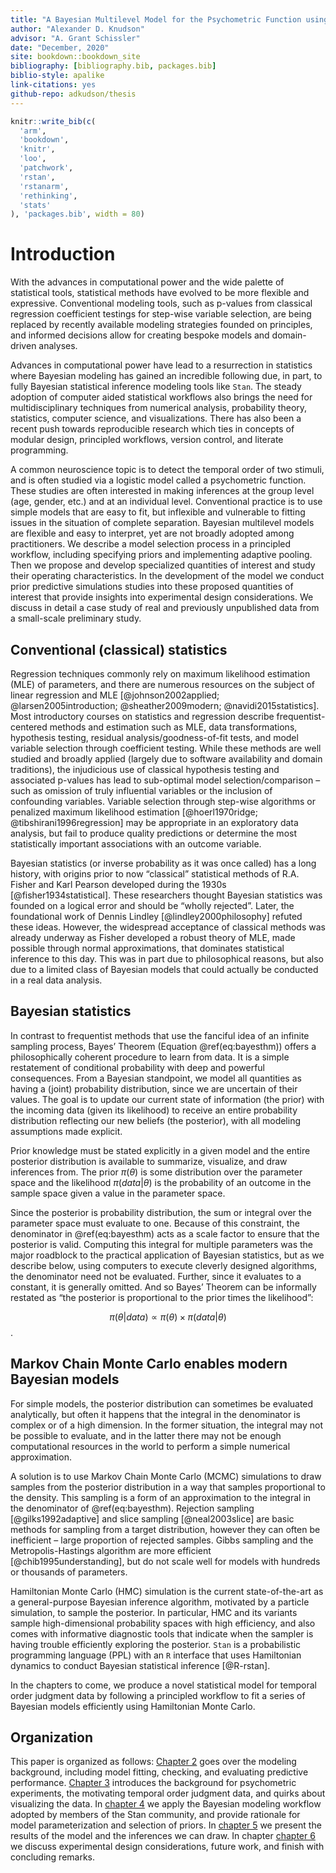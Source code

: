 ```yaml
---
title: "A Bayesian Multilevel Model for the Psychometric Function using R and Stan"
author: "Alexander D. Knudson"
advisor: "A. Grant Schissler"
date: "December, 2020"
site: bookdown::bookdown_site
bibliography: [bibliography.bib, packages.bib]
biblio-style: apalike
link-citations: yes
github-repo: adkudson/thesis
---
```


```r
knitr::write_bib(c(
  'arm',
  'bookdown', 
  'knitr', 
  'loo',
  'patchwork',
  'rstan', 
  'rstanarm', 
  'rethinking', 
  'stats' 
), 'packages.bib', width = 80)
```


# Introduction {#intro}


With the advances in computational power and the wide palette of statistical tools, statistical methods have evolved to be more flexible and expressive. Conventional modeling tools, such as p-values from classical regression coefficient testings for step-wise variable selection, are being replaced by recently available modeling strategies founded on principles, and informed decisions allow for creating bespoke models and domain-driven analyses.


Advances in computational power have lead to a resurrection in statistics where Bayesian modeling has gained an incredible following due, in part, to fully Bayesian statistical inference modeling tools like `Stan`. The steady adoption of computer aided statistical workflows also brings the need for multidisciplinary techniques from numerical analysis, probability theory, statistics, computer science, and visualizations. There has also been a recent push towards reproducible research which ties in concepts of modular design, principled workflows, version control, and literate programming.


A common neuroscience topic is to detect the temporal order of two stimuli, and is often studied via a logistic model called a psychometric function. These studies are often interested in making inferences at the group level (age, gender, etc.) and at an individual level. Conventional practice is to use simple models that are easy to fit, but inflexible and vulnerable to fitting issues in the situation of complete separation. Bayesian multilevel models are flexible and easy to interpret, yet are not broadly adopted among practitioners. We describe a model selection process in a principled workflow, including specifying priors and implementing adaptive pooling. Then we propose and develop specialized quantities of interest and study their operating characteristics. In the development of the model we conduct prior predictive simulations studies into these proposed quantities of interest that provide insights into experimental design considerations. We discuss in detail a case study of real and previously unpublished data from a small-scale preliminary study.


## Conventional (classical) statistics


Regression techniques commonly rely on maximum likelihood estimation (MLE) of parameters, and there are numerous resources on the subject of linear regression and MLE [@johnson2002applied; @larsen2005introduction; @sheather2009modern; @navidi2015statistics]. Most introductory courses on statistics and regression describe frequentist-centered methods and estimation such as MLE, data transformations, hypothesis testing, residual analysis/goodness-of-fit tests, and model variable selection through coefficient testing. While these methods are well studied and broadly applied (largely due to software availability and domain traditions), the injudicious use of classical hypothesis testing and associated p-values has lead to sub-optimal model selection/comparison -- such as omission of truly influential variables or the inclusion of confounding variables. Variable selection through step-wise algorithms or penalized maximum likelihood estimation [@hoerl1970ridge; @tibshirani1996regression] may be appropriate in an exploratory data analysis, but fail to produce quality predictions or determine the most statistically important associations with an outcome variable.


Bayesian statistics (or inverse probability as it was once called) has a long history, with origins prior to now "classical" statistical methods of R.A. Fisher and Karl Pearson developed during the 1930s [@fisher1934statistical]. These researchers thought Bayesian statistics was founded on a logical error and should be "wholly rejected". Later, the foundational work of Dennis Lindley [@lindley2000philosophy] refuted these ideas. However, the widespread acceptance of classical methods was already underway as Fisher developed a robust theory of MLE, made possible through normal approximations, that dominates statistical inference to this day. This was in part due to philosophical reasons, but also due to a limited class of Bayesian models that could actually be conducted in a real data analysis.


## Bayesian statistics


In contrast to frequentist methods that use the fanciful idea of an infinite sampling process, Bayes' Theorem (Equation \@ref(eq:bayesthm)) offers a philosophically coherent procedure to learn from data. It is a simple restatement of conditional probability with deep and powerful consequences. From a Bayesian standpoint, we model all quantities as having a (joint) probability distribution, since we are uncertain of their values. The goal is to update our current state of information (the prior) with the incoming data (given its likelihood) to receive an entire probability distribution reflecting our new beliefs (the posterior), with all modeling assumptions made explicit.


\begin{equation}
  \pi(\theta | data) = \frac{\pi(data | \theta) \pi(\theta)}{\int_\Omega \pi(data | \theta) \pi(\theta) d\theta}
  (\#eq:bayesthm)
\end{equation}


Prior knowledge must be stated explicitly in a given model and the entire posterior distribution is available to summarize, visualize, and draw inferences from.  The prior $\pi(\theta)$ is some distribution over the parameter space and the likelihood $\pi(data | \theta)$ is the probability of an outcome in the sample space given a value in the parameter space.


Since the posterior is probability distribution, the sum or integral over the parameter space must evaluate to one. Because of this constraint, the denominator in \@ref(eq:bayesthm) acts as a scale factor to ensure that the posterior is valid. Computing this integral for multiple parameters was the major roadblock to the practical application of Bayesian statistics, but as we describe below, using computers to execute cleverly designed algorithms, the denominator need not be evaluated. Further, since it evaluates to a constant, it is generally omitted. And so Bayes' Theorem can be informally restated as "the posterior is proportional to the prior times the likelihood":


$$\pi(\theta \vert data) \propto \pi(\theta) \times \pi(data \vert \theta)$$.


## Markov Chain Monte Carlo enables modern Bayesian models


For simple models, the posterior distribution can sometimes be evaluated analytically, but often it happens that the integral in the denominator is complex or of a high dimension. In the former situation, the integral may not be possible to evaluate, and in the latter there may not be enough computational resources in the world to perform a simple numerical approximation.


A solution is to use Markov Chain Monte Carlo (MCMC) simulations to draw samples from the posterior distribution in a way that samples proportional to the density. This sampling is a form of an approximation to the integral in the denominator of \@ref(eq:bayesthm). Rejection sampling [@gilks1992adaptive] and slice sampling [@neal2003slice] are basic methods for sampling from a target distribution, however they can often be inefficient -- large proportion of rejected samples. Gibbs sampling and the Metropolis-Hastings algorithm are more efficient [@chib1995understanding], but do not scale well for models with hundreds or thousands of parameters.


Hamiltonian Monte Carlo (HMC) simulation is the current state-of-the-art as a general-purpose Bayesian inference algorithm, motivated by a particle simulation, to sample the posterior. In particular, HMC and its variants sample high-dimensional probability spaces with high efficiency, and also comes with informative diagnostic tools that indicate when the sampler is having trouble efficiently exploring the posterior. `Stan` is a probabilistic programming language (PPL) with an `R` interface that uses Hamiltonian dynamics to conduct Bayesian statistical inference [@R-rstan].


In the chapters to come, we produce a novel statistical model for temporal order judgment data by following a principled workflow to fit a series of Bayesian models efficiently using Hamiltonian Monte Carlo.


## Organization

This paper is organized as follows: [Chapter 2](#methods) goes over the modeling background, including model fitting, checking, and evaluating predictive performance. [Chapter 3](#data) introduces the background for psychometric experiments, the motivating temporal order judgment data, and quirks about visualizing the data. In [chapter 4](#application) we apply the Bayesian modeling workflow adopted by members of the Stan community, and provide rationale for model parameterization and selection of priors. In [chapter 5](#results) we present the results of the model and the inferences we can draw. In chapter [chapter 6](#conclusion) we discuss experimental design considerations, future work, and finish with concluding remarks.
